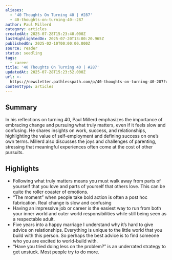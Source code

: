 ```yaml
---
aliases:
  - '40 Thoughts On Turning 40 | #287'
  - 40-thoughts-on-turning-40--287
author: Paul Millerd
category: articles
createdAt: 2025-07-28T15:23:40.000Z
lastHighlightedOn: 2025-07-20T13:00:20.965Z
publishedOn: 2025-02-10T00:00:00.000Z
source: reader
status: seedling
tags:
  - career
title: '40 Thoughts On Turning 40 | #287'
updatedAt: 2025-07-28T15:23:52.000Z
url: >-
  https://newsletter.pathlesspath.com/p/40-thoughts-on-turning-40-287?utm_source=convertkit&utm_medium=email&utm_campaign=The%20Perfect%20Level%20of%20Wealth%20-%2016625045
contentType: articles
---
```

## Summary

In his reflections on turning 40, Paul Millerd emphasizes the importance of embracing change and pursuing what truly matters, even if it feels slow and confusing. He shares insights on work, success, and relationships, highlighting the value of self-employment and defining success on one’s own terms. Millerd also discusses the joys and challenges of parenting, stressing that meaningful experiences often come at the cost of other pursuits.

## Highlights

- Following what truly matters means you must walk away from parts of yourself that you love and parts of yourself that others love. This can be quite the roller coaster of emotions.
- “The moment” when people take bold action is often a post hoc fabrication. Real change is slow and confusing
- Having an impressive job or career is the easiest way to run from both your inner world and outer world responsibilities while still being seen as a respectable adult.
- Five years into a happy marriage I understand why it’s hard to give advice on relationships. Everything is unique to the little world that you build with this person. So perhaps the best advice is to find someone who you are excited to world-build with.
- “Have you tried doing less on the problem?” is an underrated strategy to get unstuck. Most people try to do more.
